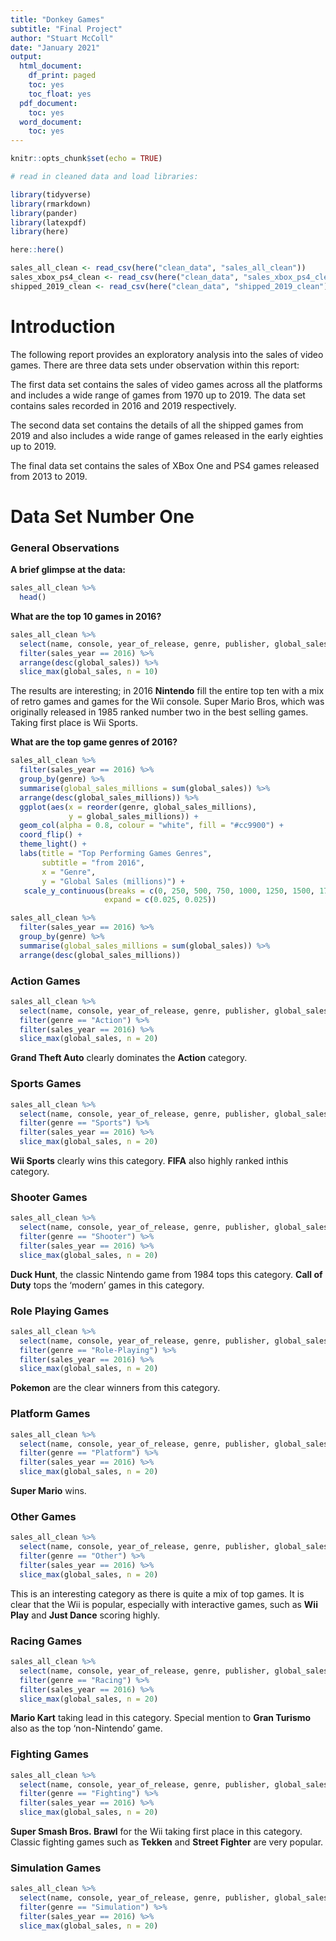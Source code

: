 ```yaml
---
title: "Donkey Games"
subtitle: "Final Project"
author: "Stuart McColl"
date: "January 2021"
output:
  html_document:
    df_print: paged
    toc: yes
    toc_float: yes
  pdf_document:
    toc: yes
  word_document:
    toc: yes
---
```


```r
knitr::opts_chunk$set(echo = TRUE)
```


```r

# read in cleaned data and load libraries:

library(tidyverse)
library(rmarkdown)
library(pander)
library(latexpdf)
library(here)

here::here()

sales_all_clean <- read_csv(here("clean_data", "sales_all_clean"))
sales_xbox_ps4_clean <- read_csv(here("clean_data", "sales_xbox_ps4_clean"))
shipped_2019_clean <- read_csv(here("clean_data", "shipped_2019_clean"))

```


# Introduction 

The following report provides an exploratory analysis into the sales of video games. There are three data sets under observation within this report: 

The first data set contains the sales of video games across all the platforms and includes a wide range of games from 1970 up to 2019. The data set contains sales recorded in 2016 and 2019 respectively.

The second data set contains the details of all the shipped games from 2019 and also includes a wide range of games released in the early eighties up to 2019.

The final data set contains the sales of XBox One and PS4 games released from 2013 to 2019.

# Data Set Number One

### General Observations

**A brief glimpse at the data:**

```r

sales_all_clean %>% 
  head()

```

**What are the top 10 games in 2016?**

```r

sales_all_clean %>% 
  select(name, console, year_of_release, genre, publisher, global_sales, sales_year) %>% 
  filter(sales_year == 2016) %>% 
  arrange(desc(global_sales)) %>% 
  slice_max(global_sales, n = 10)

```
The results are interesting; in 2016 **Nintendo** fill the entire top ten with a mix of retro games and games for the Wii console. Super Mario Bros, which was originally released in 1985 ranked number two in the best selling games. Taking first place is Wii Sports.

**What are the top game genres of 2016?**

```r

sales_all_clean %>% 
  filter(sales_year == 2016) %>% 
  group_by(genre) %>% 
  summarise(global_sales_millions = sum(global_sales)) %>% 
  arrange(desc(global_sales_millions)) %>% 
  ggplot(aes(x = reorder(genre, global_sales_millions), 
             y = global_sales_millions)) +
  geom_col(alpha = 0.8, colour = "white", fill = "#cc9900") +
  coord_flip() +
  theme_light() +
  labs(title = "Top Performing Games Genres", 
       subtitle = "from 2016",
       x = "Genre", 
       y = "Global Sales (millions)") +
   scale_y_continuous(breaks = c(0, 250, 500, 750, 1000, 1250, 1500, 1750),
                     expand = c(0.025, 0.025))


```

```r

sales_all_clean %>% 
  filter(sales_year == 2016) %>% 
  group_by(genre) %>% 
  summarise(global_sales_millions = sum(global_sales)) %>% 
  arrange(desc(global_sales_millions)) 

```

### Action Games

```r

sales_all_clean %>% 
  select(name, console, year_of_release, genre, publisher, global_sales, sales_year) %>% 
  filter(genre == "Action") %>% 
  filter(sales_year == 2016) %>% 
  slice_max(global_sales, n = 20)

```
**Grand Theft Auto** clearly dominates the **Action** category.

### Sports Games

```r

sales_all_clean %>% 
  select(name, console, year_of_release, genre, publisher, global_sales, sales_year) %>% 
  filter(genre == "Sports") %>% 
  filter(sales_year == 2016) %>% 
  slice_max(global_sales, n = 20)

```

**Wii Sports** clearly wins this category. **FIFA** also highly ranked inthis category.

### Shooter Games

```r

sales_all_clean %>% 
  select(name, console, year_of_release, genre, publisher, global_sales, sales_year) %>% 
  filter(genre == "Shooter") %>% 
  filter(sales_year == 2016) %>% 
  slice_max(global_sales, n = 20)

```

**Duck Hunt**, the classic Nintendo game from 1984 tops this category. **Call of Duty** tops the 'modern' games in this category.

### Role Playing Games

```r

sales_all_clean %>% 
  select(name, console, year_of_release, genre, publisher, global_sales, sales_year) %>% 
  filter(genre == "Role-Playing") %>% 
  filter(sales_year == 2016) %>% 
  slice_max(global_sales, n = 20)

```

**Pokemon** are the clear winners from this category.

### Platform Games

```r

sales_all_clean %>% 
  select(name, console, year_of_release, genre, publisher, global_sales, sales_year) %>% 
  filter(genre == "Platform") %>% 
  filter(sales_year == 2016) %>% 
  slice_max(global_sales, n = 20)

```

**Super Mario** wins.

### Other Games

```r

sales_all_clean %>% 
  select(name, console, year_of_release, genre, publisher, global_sales, sales_year) %>% 
  filter(genre == "Other") %>% 
  filter(sales_year == 2016) %>% 
  slice_max(global_sales, n = 20)

```
This is an interesting category as there is quite a mix of top games. It is clear that the Wii is popular, especially with interactive games, such as **Wii Play** and **Just Dance** scoring highly.

### Racing Games

```r

sales_all_clean %>% 
  select(name, console, year_of_release, genre, publisher, global_sales, sales_year) %>% 
  filter(genre == "Racing") %>% 
  filter(sales_year == 2016) %>% 
  slice_max(global_sales, n = 20)

```

**Mario Kart** taking lead in this category. Special mention to **Gran Turismo** also as the top 'non-Nintendo' game.

### Fighting Games

```r

sales_all_clean %>% 
  select(name, console, year_of_release, genre, publisher, global_sales, sales_year) %>% 
  filter(genre == "Fighting") %>% 
  filter(sales_year == 2016) %>% 
  slice_max(global_sales, n = 20)

```

**Super Smash Bros. Brawl** for the Wii taking first place in this category. Classic fighting games such as **Tekken** and **Street Fighter** are very popular.

### Simulation Games

```r

sales_all_clean %>% 
  select(name, console, year_of_release, genre, publisher, global_sales, sales_year) %>% 
  filter(genre == "Simulation") %>% 
  filter(sales_year == 2016) %>% 
  slice_max(global_sales, n = 20)

```


